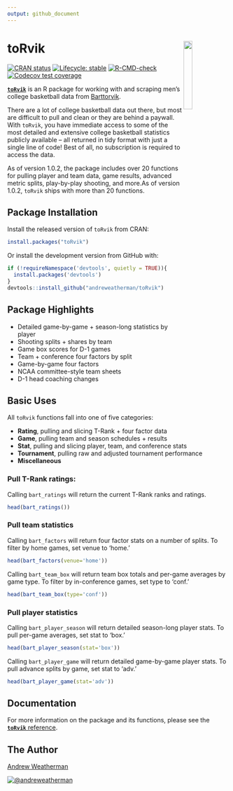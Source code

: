 ```yaml
---
output: github_document
---
```


<!-- README.md is generated from README.Rmd. Please edit that file -->

# toRvik <a href="https://www.torvik.dev/"><img src="man/figures/logo.png" align="right" width="20%" min-width="100px"/></a>
 
<!-- badges: start -->
[![CRAN status](https://www.r-pkg.org/badges/version/toRvik)](https://CRAN.R-project.org/package=toRvik)
[![Lifecycle: stable](https://img.shields.io/badge/lifecycle-stable-brightgreen.svg)](https://lifecycle.r-lib.org/articles/stages.html#stable)
[![R-CMD-check](https://github.com/andreweatherman/toRvik/workflows/R-CMD-check/badge.svg)](https://github.com/andreweatherman/toRvik/actions)
 [![Codecov test coverage](https://codecov.io/gh/andreweatherman/toRvik/branch/main/graph/badge.svg)](https://app.codecov.io/gh/andreweatherman/toRvik?branch=main)
<!-- badges: end -->

[**`toRvik`**](https://github.com/andreweatherman/toRvik) is an R package for working with and scraping men's college basketball data from [Barttorvik](https://barttorvik.com/). 
 
There are a lot of college basketball data out there, but most are difficult to pull and clean or they are behind a paywall. With `toRvik`, you have immediate access to some of the most detailed and extensive college basketball statistics publicly available -- all returned in tidy format with just a single line of code! Best of all, no subscription is required to access the data.

As of version 1.0.2, the package includes over 20 functions for pulling player and team data, game results, advanced metric splits, play-by-play shooting, and more.As of version 1.0.2, `toRvik` ships with more than 20 functions.
   
## Package Installation
Install the released version of `toRvik` from CRAN:
```r
install.packages("toRvik")
```

Or install the development version from GitHub with:
```r
if (!requireNamespace('devtools', quietly = TRUE)){
  install.packages('devtools')
}
devtools::install_github("andreweatherman/toRvik") 
```

## Package Highlights

-   Detailed game-by-game + season-long statistics by player
-   Shooting splits + shares by team
-   Game box scores for D-1 games
-   Team + conference four factors by split
-   Game-by-game four factors
-   NCAA committee-style team sheets
-   D-1 head coaching changes

## Basic Uses

All `toRvik` functions fall into one of five categories:

-   **Rating**, pulling and slicing T-Rank + four factor data 
-   **Game**, pulling team and season schedules + results
-   **Stat**, pulling and slicing player, team, and conference stats
-   **Tournament**, pulling raw and adjusted tournament
    performance
-   **Miscellaneous**

### Pull T-Rank ratings:

Calling `bart_ratings` will return the current T-Rank ranks and ratings.
```r
head(bart_ratings())
```

### Pull team statistics

Calling `bart_factors` will return four factor stats on a number of splits. To filter by home games, set venue to 'home.'
```r
head(bart_factors(venue='home'))
```

Calling `bart_team_box` will return team box totals and per-game averages by game type. To filter by in-conference games, set type to 'conf.'
```r
head(bart_team_box(type='conf'))
```

### Pull player statistics

Calling `bart_player_season` will return detailed season-long player stats. To pull per-game averages, set stat to 'box.'
``` r
head(bart_player_season(stat='box'))
```

Calling `bart_player_game` will return detailed game-by-game player stats. To pull advance splits by game, set stat to 'adv.'
```r
head(bart_player_game(stat='adv'))
```
 
## Documentation

For more information on the package and its functions, please see
the [**`toRvik`** reference](https://www.torvik.dev/).

## The Author

[Andrew Weatherman](https://www.linkedin.com/in/andrewweatherman/)

<a href="https://twitter.com/andreweatherman" target="blank"><img src="https://img.shields.io/twitter/follow/andreweatherman?color=blue&label=%40andreweatherman&logo=twitter&style=for-the-badge" alt="@andreweatherman" /></a>
